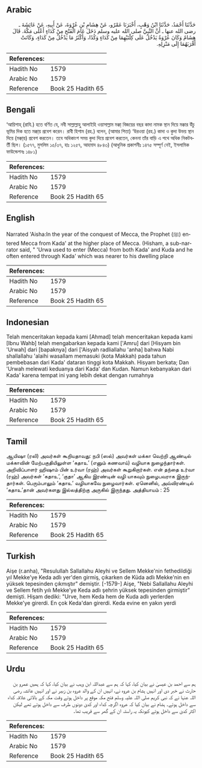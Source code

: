 ## Arabic


<div dir="rtl" lang="ar" style={{fontSize:'larger',backgroundColor:'#f8f9fa',padding:20}}>
حَدَّثَنَا أَحْمَدُ، حَدَّثَنَا ابْنُ وَهْبٍ، أَخْبَرَنَا عَمْرٌو، عَنْ هِشَامِ بْنِ عُرْوَةَ، عَنْ أَبِيهِ، عَنْ عَائِشَةَ ـ رضى الله عنها ـ أَنَّ النَّبِيَّ صلى الله عليه وسلم دَخَلَ عَامَ الْفَتْحِ مِنْ كَدَاءٍ أَعْلَى مَكَّةَ‏.‏ قَالَ هِشَامٌ وَكَانَ عُرْوَةُ يَدْخُلُ عَلَى كِلْتَيْهِمَا مِنْ كَدَاءٍ وَكُدًا، وَأَكْثَرُ مَا يَدْخُلُ مِنْ كَدَاءٍ، وَكَانَتْ أَقْرَبَهُمَا إِلَى مَنْزِلِهِ‏.‏
</div>
<div style={{backgroundColor:'#f8f9fa',padding:20, marginBottom: 10}}><table> <thead> <tr> <th>References:</th> <th></th> </tr> </thead> <tbody><tr><td>Hadith No</td><td>1579</td></tr><tr><td>Arabic No</td><td>1579</td></tr><tr><td>Reference</td><td>Book 25 Hadith 65</td></tr></tbody></table></div>

## Bengali


<div dir="ltr" lang="bn" style={{fontSize:'larger',backgroundColor:'#f8f9fa',padding:20}}>
‘আয়িশাহ্ (রাযি.) হতে বর্ণিত যে, নবী সাল্লাল্লাহু আলাইহি ওয়াসাল্লাম মক্কা্ বিজয়ের বছর কাদা নামক স্থান দিয়ে মক্কার উঁচু ভূমির দিক হতে মক্কা্য় প্রবেশ করেন। রাবী হিশাম (রহ.) বলেন, (আমার পিতা) ‘উরওয়া (রহ.) কাদা ও কুদা উভয় স্থান দিয়ে (মক্কা্য়) প্রবেশ করতেন। তবে অধিকাংশ সময় কুদা দিয়ে প্রবেশ করতেন, কেননা তাঁর বাড়ি এ পথে অধিক নিকটবর্তী ছিল। (১৫৭৭, মুসলিম ১৫/৩৭, হাঃ ১২৫৭, আহমাদ ৪৮৪৩) (আধুনিক প্রকাশনীঃ ১৪৭৫ সম্পূর্ণ নেই, ইসলামিক ফাউন্ডেশনঃ ১৪৮১)
</div>
<div style={{backgroundColor:'#f8f9fa',padding:20, marginBottom: 10}}><table> <thead> <tr> <th>References:</th> <th></th> </tr> </thead> <tbody><tr><td>Hadith No</td><td>1579</td></tr><tr><td>Arabic No</td><td>1579</td></tr><tr><td>Reference</td><td>Book 25 Hadith 65</td></tr></tbody></table></div>

## English


<div dir="ltr" lang="en" style={{fontSize:'larger',backgroundColor:'#f8f9fa',padding:20}}>
Narrated 'Aisha:In the year of the conquest of Mecca, the Prophet (ﷺ) entered Mecca from Kada' at the higher place of Mecca. (Hisham, a sub-narrator said, " 'Urwa used to enter (Mecca) from both Kada' and Kuda and he often entered through Kada' which was nearer to his dwelling place
</div>
<div style={{backgroundColor:'#f8f9fa',padding:20, marginBottom: 10}}><table> <thead> <tr> <th>References:</th> <th></th> </tr> </thead> <tbody><tr><td>Hadith No</td><td>1579</td></tr><tr><td>Arabic No</td><td>1579</td></tr><tr><td>Reference</td><td>Book 25 Hadith 65</td></tr></tbody></table></div>

## Indonesian


<div dir="ltr" lang="id" style={{fontSize:'larger',backgroundColor:'#f8f9fa',padding:20}}>
Telah menceritakan kepada kami [Ahmad] telah menceritakan kepada kami [Ibnu Wahb] telah mengabarkan kepada kami ['Amru] dari [Hisyam bin 'Urwah] dari [bapaknya] dari ['Aisyah radliallahu 'anha] bahwa Nabi shallallahu 'alaihi wasallam memasuki (kota Makkah) pada tahun pembebasan dari Kada' dataran tinggi kota Makkah. Hisyam berkata; Dan 'Urwah melewati keduanya dari Kada' dan Kudan. Namun kebanyakan dari Kada' karena tempat ini yang lebih dekat dengan rumahnya
</div>
<div style={{backgroundColor:'#f8f9fa',padding:20, marginBottom: 10}}><table> <thead> <tr> <th>References:</th> <th></th> </tr> </thead> <tbody><tr><td>Hadith No</td><td>1579</td></tr><tr><td>Arabic No</td><td>1579</td></tr><tr><td>Reference</td><td>Book 25 Hadith 65</td></tr></tbody></table></div>

## Tamil


<div dir="ltr" lang="ta" style={{fontSize:'larger',backgroundColor:'#f8f9fa',padding:20}}>
ஆயிஷா (ரலி) அவர்கள் கூறியதாவது: நபி (ஸல்) அவர்கள் மக்கா வெற்றி ஆண்டில் மக்காவின் மேற்பகுதியிலுள்ள ‘கதாஉ’ (எனும் கணவாய்) வழியாக நுழைந்தார்கள். அறிவிப்பாளர் ஹிஷாம் பின் உர்வா (ரஹ்) அவர்கள் கூறுகிறார்கள். என் தந்தை உர்வா (ரஹ்) அவர்கள் ‘கதாஉ’, ‘குதா’ ஆகிய இரண்டின் வழி யாகவும் நுழைபவராக இருந்தார்கள். பெரும்பாலும் ‘கதாஉ’ வழியாகவே நுழைவார்கள். ஏனெனில், அவ்விரண்டில் ‘கதாஉ’தான் அவர்களது இல்லத்திற்கு அருகில் இருந்தது. அத்தியாயம் : 25
</div>
<div style={{backgroundColor:'#f8f9fa',padding:20, marginBottom: 10}}><table> <thead> <tr> <th>References:</th> <th></th> </tr> </thead> <tbody><tr><td>Hadith No</td><td>1579</td></tr><tr><td>Arabic No</td><td>1579</td></tr><tr><td>Reference</td><td>Book 25 Hadith 65</td></tr></tbody></table></div>

## Turkish


<div dir="ltr" lang="tr" style={{fontSize:'larger',backgroundColor:'#f8f9fa',padding:20}}>
Aişe (r.anha), "Resulullah Sallallahu Aleyhi ve Sellem Mekke'nin fethedildiği yıl Mekke'ye Keda adlı yer'den girmiş, çıkarken de Küda adlı Mekke'nin en yüksek tepesinden çıkmıştır" demiştir. [-1579-] Aişe, "Nebi Sallallahu Aleyhi ve Sellem fetih yılı Mekke'ye Keda adlı şehrin yüksek tepesinden girmiştir" demişti. Hişam dediki: "Urve, hem Keda hem de Kuda adlı yerlerden Mekke'ye girerdi. En çok Keda'dan girerdi. Keda evine en yakın yerdi
</div>
<div style={{backgroundColor:'#f8f9fa',padding:20, marginBottom: 10}}><table> <thead> <tr> <th>References:</th> <th></th> </tr> </thead> <tbody><tr><td>Hadith No</td><td>1579</td></tr><tr><td>Arabic No</td><td>1579</td></tr><tr><td>Reference</td><td>Book 25 Hadith 65</td></tr></tbody></table></div>

## Urdu


<div dir="rtl" lang="ur" style={{fontSize:'larger',backgroundColor:'#f8f9fa',padding:20}}>
ہم سے احمد بن عیسیٰ نے بیان کیا، کہا کہ ہم سے عبداللہ ابن وہب نے بیان کیا، کہا کہ ہمیں عمرو بن حارث نے خبر دی اور انہیں ہشام بن عروہ نے، انہیں ان کے والد عروہ بن زبیر نے اور انہیں عائشہ رضی اللہ عنہا نے کہ نبی کریم صلی اللہ علیہ وسلم فتح مکہ موقع پر داخل ہوتے وقت مکہ کے بالائی علاقہ کداء سے داخل ہوئے۔ ہشام نے بیان کیا کہ عروہ اگرچہ کداء اور کدیٰ دونوں طرف سے داخل ہوتے تھے لیکن اکثر کدیٰ سے داخل ہوتے کیونکہ یہ راستہ ان کے گھر سے قریب تھا۔
</div>
<div style={{backgroundColor:'#f8f9fa',padding:20, marginBottom: 10}}><table> <thead> <tr> <th>References:</th> <th></th> </tr> </thead> <tbody><tr><td>Hadith No</td><td>1579</td></tr><tr><td>Arabic No</td><td>1579</td></tr><tr><td>Reference</td><td>Book 25 Hadith 65</td></tr></tbody></table></div>